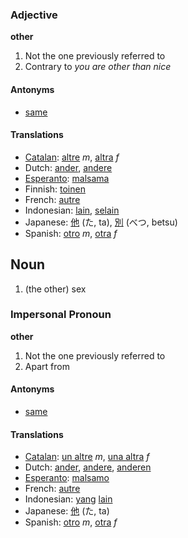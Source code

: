 ===Adjective===
'''other'''

# Not the one previously referred to
# Contrary to ''you are other than nice''

====Antonyms====
*[[same]]

====Translations====
*[[Catalan]]: [[altre]] ''m'', [[altra]] ''f''
*Dutch: [[ander]], [[andere]]
*[[Esperanto]]: [[malsama]]
*Finnish: [[toinen]]
*French: [[autre]]
*Indonesian: [[lain]], [[selain]]
*Japanese: [[他]] (た, ta), [[別]] (べつ, betsu)
*Spanish: [[otro]] ''m'', [[otra]] ''f''

==Noun==

#(the other) sex

===Impersonal Pronoun===
'''other'''

# Not the one previously referred to
# Apart from

====Antonyms====
*[[same]]

====Translations====
*[[Catalan]]: [[un altre]] ''m'', [[una altra]] ''f''
*Dutch: [[ander]], [[andere]], [[anderen]]
*[[Esperanto]]: [[malsamo]]
*French: [[autre]]
*Indonesian: [[yang]] [[lain]]
*Japanese: [[他]] (た, ta)
*Spanish: [[otro]] ''m'', [[otra]] ''f''